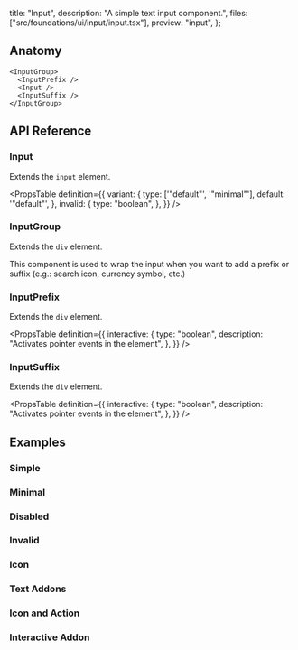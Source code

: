   title: "Input",
  description: "A simple text input component.",
  files: ["src/foundations/ui/input/input.tsx"],
  preview: "input",
};

## Anatomy

```tsx
<InputGroup>
  <InputPrefix />
  <Input />
  <InputSuffix />
</InputGroup>
```

## API Reference

### Input

Extends the `input` element.

<PropsTable
  definition={{
    variant: {
      type: ['"default"', '"minimal"'],
      default: '"default"',
    },
    invalid: {
      type: "boolean",
    },
  }}
/>

### InputGroup

Extends the `div` element.

This component is used to wrap the input when you want to add a prefix or suffix (e.g.: search icon, currency symbol, etc.)

### InputPrefix

Extends the `div` element.

<PropsTable
  definition={{
    interactive: {
      type: "boolean",
      description: "Activates pointer events in the element",
    },
  }}
/>

### InputSuffix

Extends the `div` element.

<PropsTable
  definition={{
    interactive: {
      type: "boolean",
      description: "Activates pointer events in the element",
    },
  }}
/>

## Examples

### Simple

<Preview slug="input" />

### Minimal

<Preview slug="input-minimal" />

### Disabled

<Preview slug="input-disabled" />

### Invalid

<Preview slug="input-invalid" />

### Icon

<Preview slug="input-icon" />

### Text Addons

<Preview slug="input-text-addons" />

### Icon and Action

<Preview slug="input-icon-action" />

### Interactive Addon

<Preview slug="input-interactive-addon" />
